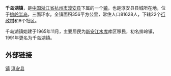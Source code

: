 {{中国乡级行政区
|景观照片文件名 = 
|景观照片描述 = 
|汉语拼音 = 
|其他语言 = 
|其他语言名称 = 
|旧称 = 
|地名出处 = 
|位置图文件名 = 
|位置图描述 = 
|自定义图片= 
|建置时间 = 
|政府驻地 = 
|毗邻 = 
|总面积 = 
|总人口 = 
|总人口年份 = 
|户籍人口 = 
|户籍人口年份 = 
|常住人口 = 
|常住人口年份 = 
|人口密度 = 
|GDP = 
|GDP年份 = 
|邮政编码 = 
|电话区号 = 571
|官方网站 = 
|网站名称 = 
|33/01/27/100/000}}
'''千岛湖镇'''，是[[中国|中国]][[浙江省|浙江省]][[杭州市|杭州市]][[淳安县|淳安县]]下属的一个[[镇|镇]]，也是淳安县县城所在地，位于[[排岭半岛|排岭半岛]]，三面环水。全镇面积356平方公里，常住人口81628人，下辖22个[[行政村|行政村]]和8个社区。

千岛湖镇始建于1965年11月，主要居民为[[千岛湖|新安江水库]]库区移民，初名排岭镇，1991年更名为千岛湖镇。

==外部链接==
{{Hangzhou-stub}}
{{淳安县行政区划}}
[[Category:淳安县行政区划|镇]]
[[Category:杭州市乡镇|淳安县]]